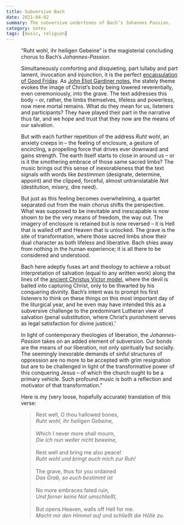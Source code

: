 ```yaml
---
title: Subversive Bach
date: 2021-04-02
summary: The subversive undertones of Bach’s Johannes Passion.
category: notes
tags: [music, religion]
---
```



<Figure
    src={image1}
    alt="Copperplate print showing perspective view of Nikolaikirche, Leipzig."
    caption="Copperplate print showing perspective view of Nikolaikirche, Leipzig."
    width={900}
/>

“Ruht wohl, ihr heiligen Gebeine” is the magisterial concluding chorus to Bach’s _Johannes-Passion_.

Simultaneously comforting and disquieting, part lullaby and part lament, invocation and injunction, it is the perfect [encapsulation of Good Friday](https://youtu.be/O9bOaHvKUZE). As [John Eliot Gardiner notes](https://www.penguinrandomhouse.com/books/58045/bach-by-john-eliot-gardiner), the stately theme evokes the image of Christ’s body being lowered reverentially, even ceremoniously, into the grave. The text addresses this body – or, rather, the limbs themselves, lifeless and powerless, now mere mortal remains. What do they mean for us, listeners and participants? They have played their part in the narrative thus far, and we hope and trust that they now are the means of our salvation.

But with each further repetition of the address _Ruht wohl_, an anxiety creeps in – the feeling of enclosure, a gesture of encircling, a propelling force that drives ever downward and gains strength. The earth itself starts to close in around us – or is it the smothering embrace of those same sacred limbs? The music brings out this sense of inexorableness that the text signals with words like _bestimmen_ (designate, determine, appoint) and the clipped, forceful, almost untranslatable _Not_ (destitution, misery, dire need).

But just as this feeling becomes overwhelming, a quartet separated out from the main chorus shifts the perspective. What was supposed to be inevitable and inescapable is now shown to be the very means of freedom, the way out. The imagery of enclosure is retained but is now reversed – it is Hell that is walled off and Heaven that is unlocked. The grave is the site of transformation, where those sacred limbs show their dual character as both lifeless and liberative. Bach shies away from nothing in the human experience; it is all there to be considered and understood.

Bach here adeptly fuses art and theology to achieve a robust interpretation of salvation (equal to any written work) along the lines of the [ancient Christus Victor model](https://www.google.com/books/edition/Christus_Victor/nWyvCwAAQBAJ?hl=en&gbpv=0), where the devil is baited into capturing Christ, only to be thwarted by his conquering divinity. Bach’s intent was to prompt his first listeners to think on these things on this most important day of the liturgical year, and he even may have intended this as a subversive challenge to the predominant Lutheran view of salvation (penal substitution, where Christ’s punishment serves as legal satisfaction for divine justice).'

In light of contemporary theologies of liberation, the _Johannes-Passion_ takes on an added element of subversion. Our bonds are the means of our liberation, not only spiritually but socially. The seemingly inexorable demands of sinful structures of oppression are no more to be accepted with grim resignation but are to be challenged in light of the transformative power of this conquering Jesus – of which the church ought to be a primary vehicle. Such profound music is both a reflection and motivator of that transformation."

Here is my (very loose, hopefully accurate) translation of this verse:

> Rest well, O thou hallowed bones,<br />_Ruht wohl, ihr heiligen Gebeine,_<br /><br />Which I never more shall mourn,<br />_Die ich nun weiter nicht beweine,_<br /><br />Rest well and bring me also peace!<br />_Ruht wohl und bringt auch mich zur Ruh!_<br /><br />The grave, thus for you ordained<br />_Das Grab, so euch bestimmt ist_<br /><br />No more embraces fated ruin,<br />_Und ferner keine Not umschließt,_<br /><br />But opens Heaven, walls off Hell for me.<br />_Macht mir den Himmel auf und schließt die Hölle zu._
